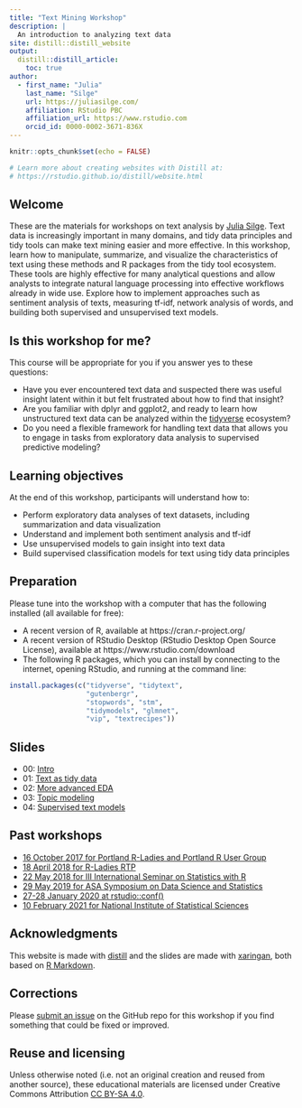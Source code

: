 ```yaml
---
title: "Text Mining Workshop"
description: |
  An introduction to analyzing text data
site: distill::distill_website
output:
  distill::distill_article:
    toc: true
author:
  - first_name: "Julia"
    last_name: "Silge"
    url: https://juliasilge.com/
    affiliation: RStudio PBC
    affiliation_url: https://www.rstudio.com
    orcid_id: 0000-0002-3671-836X
---
```


```r
knitr::opts_chunk$set(echo = FALSE)

# Learn more about creating websites with Distill at:
# https://rstudio.github.io/distill/website.html

```


## Welcome

These are the materials for workshops on text analysis by [Julia Silge](https://juliasilge.com/). Text data is increasingly important in many domains, and tidy data principles and tidy tools can make text mining easier and more effective. In this workshop, learn how to manipulate, summarize, and visualize the characteristics of text using these methods and R packages from the tidy tool ecosystem. These tools are highly effective for many analytical questions and allow analysts to integrate natural language processing into effective workflows already in wide use. Explore how to implement approaches such as sentiment analysis of texts, measuring tf-idf, network analysis of words, and building both supervised and unsupervised text models.

## Is this workshop for me?

This course will be appropriate for you if you answer yes to these questions:

- Have you ever encountered text data and suspected there was useful insight latent within it but felt frustrated about how to find that insight?
- Are you familiar with dplyr and ggplot2, and ready to learn how unstructured text data can be analyzed within the [tidyverse](https://www.tidyverse.org/) ecosystem?
- Do you need a flexible framework for handling text data that allows you to engage in tasks from exploratory data analysis to supervised predictive modeling?


## Learning objectives

At the end of this workshop, participants will understand how to: 

- Perform exploratory data analyses of text datasets, including summarization and data visualization
- Understand and implement both sentiment analysis and tf-idf
- Use unsupervised models to gain insight into text data
- Build supervised classification models for text using tidy data principles


## Preparation

Please tune into the workshop with a computer that has the following installed (all available for free):

- A recent version of R, available at https://cran.r-project.org/
- A recent version of RStudio Desktop (RStudio Desktop Open Source License), available at https://www.rstudio.com/download
- The following R packages, which you can install by connecting to the internet, opening RStudio, and running at the command line:

```r
install.packages(c("tidyverse", "tidytext", 
                   "gutenbergr",
                   "stopwords", "stm",
                   "tidymodels", "glmnet", 
                   "vip", "textrecipes"))

```

## Slides

- 00: [Intro](slides/00-intro.html)
- 01: [Text as tidy data](slides/01-tidytext.html)
- 02: [More advanced EDA](slides/02-more-eda.html)
- 03: [Topic modeling](03-topic-models.html)
- 04: [Supervised text models](04-sml-text.html)

## Past workshops

- [16 October 2017 for Portland R-Ladies and Portland R User Group](https://www.meetup.com/R-Ladies-PDX/events/243376514/)
- [18 April 2018 for R-Ladies RTP](https://www.meetup.com/R-Ladies-RTP/events/248456720/)
- [22 May 2018 for III International Seminar on Statistics with R](https://ser2018.weebly.com/programmee.html)
- [29 May 2019 for ASA Symposium on Data Science and Statistics](https://github.com/juliasilge/sdss2019)
- [27-28 January 2020 at rstudio::conf()](https://education.rstudio.com/blog/2020/02/conf20-tidytext/)
- [10 February 2021 for National Institute of Statistical Sciences](https://www.niss.org/events/essential-data-science-business-unstructured-data-analysis-text-mining-tidy-data-principles)



## Acknowledgments {.appendix}

This website is made with [distill](https://rstudio.github.io/distill/) and the slides are made with [xaringan](https://github.com/yihui/xaringan), both based on [R Markdown](https://rmarkdown.rstudio.com/).

## Corrections {.appendix}

Please [submit an issue](https://github.com/juliasilge/tidytext-tutorial/issues) on the GitHub repo for this workshop if you find something that could be fixed or improved.

## Reuse and licensing {.appendix}

Unless otherwise noted (i.e. not an original creation and reused from another source), these educational materials are licensed under Creative Commons Attribution [CC BY-SA 4.0](https://creativecommons.org/licenses/by-sa/4.0/).
